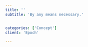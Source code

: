 ```yaml
---
title: ''
subtitle: 'By any means necessary.'


categories: ['Concept']
client: 'Epoch'

---
```



<SectionDetail
title='Synopsis'
detail='The timeline unfolds in the form of an abstract structure inspired by architecture from Mies. The structure levitates above a grid reminiscent of a runway. Particles stream underneath representing the perpetual flow of time.'
 />






